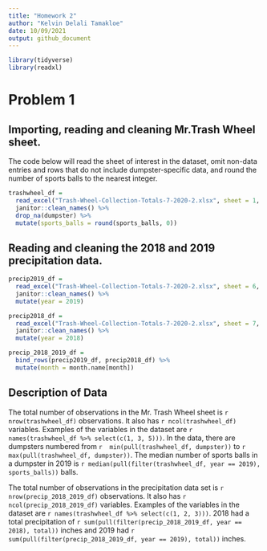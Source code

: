 ```yaml
---
title: "Homework 2"
author: "Kelvin Delali Tamakloe"
date: 10/09/2021
output: github_document
---
```

```r
library(tidyverse)
library(readxl)

```

# Problem 1

## Importing, reading and cleaning Mr.Trash Wheel sheet.

The code below will read the sheet of interest in the dataset, omit non-data entries
and rows that do not include dumpster-specific data, and round the number of sports
balls to the nearest integer.

```r
trashwheel_df = 
  read_excel("Trash-Wheel-Collection-Totals-7-2020-2.xlsx", sheet = 1, range = "A2:N534") %>% 
  janitor::clean_names() %>% 
  drop_na(dumpster) %>% 
  mutate(sports_balls = round(sports_balls, 0))
```

## Reading and cleaning the 2018 and 2019 precipitation data.

```r
precip2019_df = 
  read_excel("Trash-Wheel-Collection-Totals-7-2020-2.xlsx", sheet = 6, range = "A2:B14") %>% 
  janitor::clean_names() %>% 
  mutate(year = 2019)

precip2018_df = 
  read_excel("Trash-Wheel-Collection-Totals-7-2020-2.xlsx", sheet = 7, range = "A2:B14") %>% 
  janitor::clean_names() %>% 
  mutate(year = 2018)

precip_2018_2019_df =
  bind_rows(precip2019_df, precip2018_df) %>%
  mutate(month = month.name[month])
```

## Description of Data
The total number of observations in the Mr. Trash Wheel sheet is `r nrow(trashwheel_df)` observations. It also has `r ncol(trashwheel_df)` variables. Examples of the variables in the dataset are `r names(trashwheel_df %>% select(c(1, 3, 5)))`. In the data, there are dumpsters numbered from `r  min(pull(trashwheel_df, dumpster))` to `r  max(pull(trashwheel_df, dumpster))`. The median number of sports balls in a dumpster in 2019 is `r median(pull(filter(trashwheel_df, year == 2019), sports_balls))` balls.

The total number of observations in the precipitation data set is `r nrow(precip_2018_2019_df)` observations. It also has `r ncol(precip_2018_2019_df)` variables. Examples of the variables in the dataset are `r names(trashwheel_df %>% select(c(1, 2, 3)))`. 2018 had a total precipitation of `r sum(pull(filter(precip_2018_2019_df, year == 2018), total))` inches and 2019 had `r sum(pull(filter(precip_2018_2019_df, year == 2019), total))` inches.



